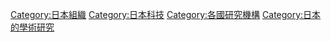 {{Commonscat|Research institutes in Japan}}

[[Category:日本組織|Category:日本組織]]
[[Category:日本科技|Category:日本科技]]
[[Category:各國研究機構|Category:各國研究機構]]
[[Category:日本的學術研究|Category:日本的學術研究]]